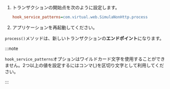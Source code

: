 1.  トランザクションの開始点を次のように設定します。 

    ```ini title="whatap.conf"
    hook_service_patterns=com.virtual.web.SimulaNonHttp.process
    ```

2.  アプリケーションを再起動してください。 

`process()`メソッドは、新しいトランザクションの**エンドポイント**になります。

:::note

`hook_service_patterns`オプションはワイルドカード文字を使用することができません。2つ以上の値を設定するにはコンマ(,)を区切り文字として利用してください。

:::

